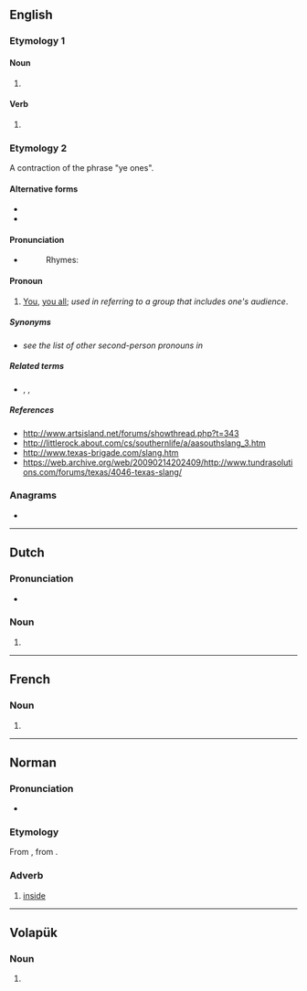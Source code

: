 ==English==

===Etymology 1===

====Noun====
{{head|en|noun form}}

# {{plural of|en|yen}}

====Verb====
{{head|en|verb form}}

# {{en-third-person singular of|yen}}

===Etymology 2===
A contraction of the phrase "ye ones".

====Alternative forms====
* {{l|en|yins}}
* {{l|en|yinz}}

====Pronunciation====
* {{enPR|yĭnz}}
*: Rhymes: {{rhymes|en|ɪnz}}

====Pronoun====
{{en-pron|desc=second person plural}}

# {{lb|en|colloquial|chiefly|Appalachia|also|_|western|_|Pennsylvania|and|Midwestern US}} [[you|You]], [[you all]]; ''used in referring to a group that includes one's audience''.

=====Synonyms=====
* ''see the list of other second-person pronouns in'' '''{{m|en|you}}'''

=====Related terms=====
* {{l|en|yeens}}, {{l|en|yoons}}, {{l|en|you-uns}}

=====References=====
* http://www.artsisland.net/forums/showthread.php?t=343
* http://littlerock.about.com/cs/southernlife/a/aasouthslang_3.htm
* http://www.texas-brigade.com/slang.htm
* https://web.archive.org/web/20090214202409/http://www.tundrasolutions.com/forums/texas/4046-texas-slang/

===Anagrams===
* {{anagrams|en|a=ensy|NYSE|Neys|neys|nyes|snye|syen|syne}}

----

==Dutch==

===Pronunciation===
* {{audio|nl|Nl-yens.ogg|Audio}}

===Noun===
{{head|nl|noun form}}

# {{plural of|nl|yen}}

----

==French==

===Noun===
{{head|fr|noun form|g=m}}

# {{plural of|fr|yen}}

----

==Norman==

===Pronunciation===
* {{IPA|nrf|/jã/}}

===Etymology===
From {{inh|nrf|fro|enz}}, from {{inh|nrf|la|intus}}.

===Adverb===
{{head|nrf|adverb}}

# [[inside]]

----

==Volapük==

===Noun===
{{head|vo|noun form}}

# {{inflection of|vo|yen||nom|p}}